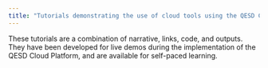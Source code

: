 ```yaml
---
title: "Tutorials demonstrating the use of cloud tools using the QESD CLoud Platform"
---
```

These tutorials are a combination of narrative, links, code, and outputs. They have been developed for live demos during the implementation of the QESD Cloud Platform, and are available for self-paced learning.


